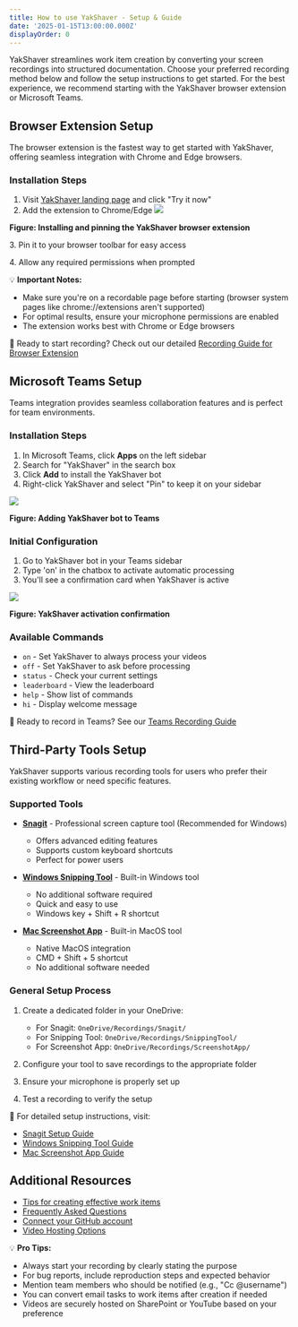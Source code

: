 ```yaml
---
title: How to use YakShaver - Setup & Guide
date: '2025-01-15T13:00:00.000Z'
displayOrder: 0
---
```


YakShaver streamlines work item creation by converting your screen recordings into structured documentation. Choose your preferred recording method below and follow the setup instructions to get started. For the best experience, we recommend starting with the YakShaver browser extension or Microsoft Teams.

## Browser Extension Setup
The browser extension is the fastest way to get started with YakShaver, offering seamless integration with Chrome and Edge browsers.

### Installation Steps
1. Visit [YakShaver landing page](https://yakshaver.ai) and click "Try it now"
2. Add the extension to Chrome/Edge
![](/YakShaver/Docs/Try-it-now.png)

**Figure: Installing and pinning the YakShaver browser extension**


3\. Pin it to your browser toolbar for easy access

4\. Allow any required permissions when prompted

💡 **Important Notes:**
- Make sure you're on a recordable page before starting (browser system pages like chrome://extensions aren't supported)
- For optimal results, ensure your microphone permissions are enabled
- The extension works best with Chrome or Edge browsers

📖 Ready to start recording? Check out our detailed [Recording Guide for Browser Extension](recording-work-item-browser-extension)

## Microsoft Teams Setup
Teams integration provides seamless collaboration features and is perfect for team environments.

### Installation Steps
1. In Microsoft Teams, click **Apps** on the left sidebar
2. Search for "YakShaver" in the search box
3. Click **Add** to install the YakShaver bot
4. Right-click YakShaver and select "Pin" to keep it on your sidebar

![](/adding-bot.png)

**Figure: Adding YakShaver bot to Teams**

### Initial Configuration
1. Go to YakShaver bot in your Teams sidebar
2. Type 'on' in the chatbox to activate automatic processing
3. You'll see a confirmation card when YakShaver is active

![](/turn-on-card.png)

**Figure: YakShaver activation confirmation**

### Available Commands
- `on` - Set YakShaver to always process your videos
- `off` - Set YakShaver to ask before processing
- `status` - Check your current settings
- `leaderboard` - View the leaderboard
- `help` - Show list of commands
- `hi` - Display welcome message

📖 Ready to record in Teams? See our [Teams Recording Guide](recording-work-item-teams)

## Third-Party Tools Setup
YakShaver supports various recording tools for users who prefer their existing workflow or need specific features.

### Supported Tools
* **[Snagit](recording-work-item-snagit)** - Professional screen capture tool (Recommended for Windows)
  - Offers advanced editing features
  - Supports custom keyboard shortcuts
  - Perfect for power users

* **[Windows Snipping Tool](recording-work-item-snipping-tool)** - Built-in Windows tool
  - No additional software required
  - Quick and easy to use
  - Windows key + Shift + R shortcut

* **[Mac Screenshot App](recording-work-item-screenshot-app)** - Built-in MacOS tool
  - Native MacOS integration
  - CMD + Shift + 5 shortcut
  - No additional software needed

### General Setup Process
1. Create a dedicated folder in your OneDrive:
   - For Snagit: `OneDrive/Recordings/Snagit/`
   - For Snipping Tool: `OneDrive/Recordings/SnippingTool/`
   - For Screenshot App: `OneDrive/Recordings/ScreenshotApp/`

2. Configure your tool to save recordings to the appropriate folder
3. Ensure your microphone is properly set up
4. Test a recording to verify the setup

📖 For detailed setup instructions, visit:
- [Snagit Setup Guide](recording-work-item-snagit)
- [Windows Snipping Tool Guide](recording-work-item-snipping-tool)
- [Mac Screenshot App Guide](recording-work-item-screenshot-app)

## Additional Resources
- [Tips for creating effective work items](yakshaver-tips)
- [Frequently Asked Questions](frequently-asked-questions)
- [Connect your GitHub account](connect-your-github-account)
- [Video Hosting Options](video-hosting)

💡 **Pro Tips:**
- Always start your recording by clearly stating the purpose
- For bug reports, include reproduction steps and expected behavior
- Mention team members who should be notified (e.g., "Cc @username")
- You can convert email tasks to work items after creation if needed
- Videos are securely hosted on SharePoint or YouTube based on your preference
